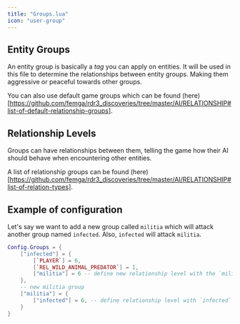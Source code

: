 ```yaml
---
title: "Groups.lua"
icon: "user-group"
---
```


## Entity Groups
An entity group is basically a *tag* you can apply on entities. It will be used in this file to determine the relationships between entity groups. Making them aggressive or peaceful towards other groups.

You can also use default game groups which can be found (here)[https://github.com/femga/rdr3_discoveries/tree/master/AI/RELATIONSHIP#list-of-default-relationship-groups].

## Relationship Levels
Groups can have relationships between them, telling the game how their AI should behave when encountering other entities.

A list of relationship groups can be found (here)[https://github.com/femga/rdr3_discoveries/tree/master/AI/RELATIONSHIP#list-of-relation-types].

## Example of configuration
Let's say we want to add a new group called `militia` which will attack another group named `infected`. Also, `infected` will attack `militia`.

```lua
Config.Groups = {
    ["infected"] = {
        [`PLAYER`] = 6,
        [`REL_WILD_ANIMAL_PREDATOR`] = 1,
        ["militia"] = 6 -- define new relationship level with the `militia` group.
    },
    -- new militia group
    ["militia"] = {
        ["infected"] = 6, -- define relationship level with `infected` group.
    }
}
```